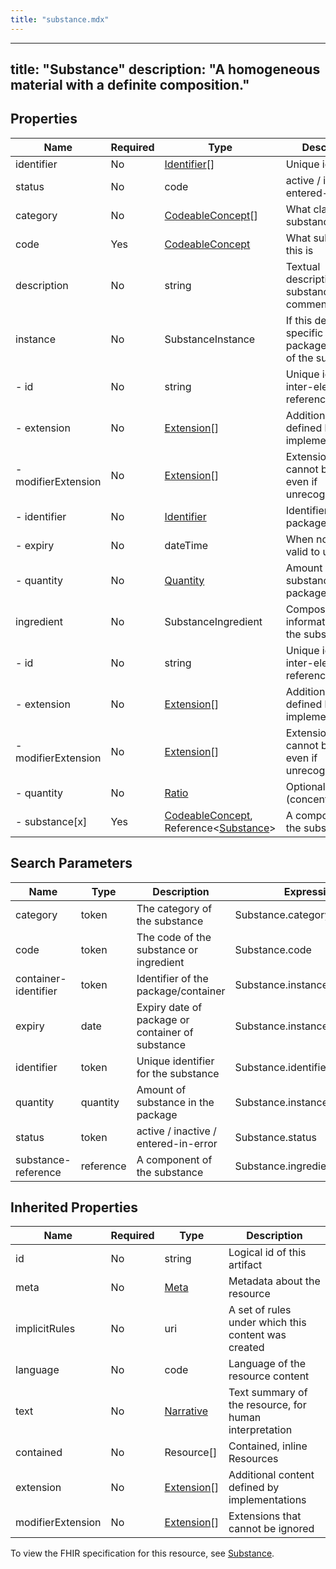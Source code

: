 ```yaml
---
title: "substance.mdx"
---
```


---
title: "Substance"
description: "A homogeneous material with a definite composition."
---

## Properties

| Name                | Required | Type                                                                                                                                 | Description                                                     |
| ------------------- | -------- | ------------------------------------------------------------------------------------------------------------------------------------ | --------------------------------------------------------------- |
| identifier          | No       | [Identifier](/medical-api/fhir/data-types/identifier)[]                                                                              | Unique identifier                                               |
| status              | No       | code                                                                                                                                 | active / inactive / entered-in-error                            |
| category            | No       | [CodeableConcept](/medical-api/fhir/data-types/codeableconcept)[]                                                                    | What class/type of substance this is                            |
| code                | Yes      | [CodeableConcept](/medical-api/fhir/data-types/codeableconcept)                                                                      | What substance this is                                          |
| description         | No       | string                                                                                                                               | Textual description of the substance, comments                  |
| instance            | No       | SubstanceInstance                                                                                                                    | If this describes a specific package/container of the substance |
| - id                | No       | string                                                                                                                               | Unique id for inter-element referencing                         |
| - extension         | No       | [Extension](/medical-api/fhir/data-types/extension)[]                                                                                | Additional content defined by implementations                   |
| - modifierExtension | No       | [Extension](/medical-api/fhir/data-types/extension)[]                                                                                | Extensions that cannot be ignored even if unrecognized          |
| - identifier        | No       | [Identifier](/medical-api/fhir/data-types/identifier)                                                                                | Identifier of the package/container                             |
| - expiry            | No       | dateTime                                                                                                                             | When no longer valid to use                                     |
| - quantity          | No       | [Quantity](/medical-api/fhir/data-types/quantity)                                                                                    | Amount of substance in the package                              |
| ingredient          | No       | SubstanceIngredient                                                                                                                  | Composition information about the substance                     |
| - id                | No       | string                                                                                                                               | Unique id for inter-element referencing                         |
| - extension         | No       | [Extension](/medical-api/fhir/data-types/extension)[]                                                                                | Additional content defined by implementations                   |
| - modifierExtension | No       | [Extension](/medical-api/fhir/data-types/extension)[]                                                                                | Extensions that cannot be ignored even if unrecognized          |
| - quantity          | No       | [Ratio](/medical-api/fhir/data-types/ratio)                                                                                          | Optional amount (concentration)                                 |
| - substance[x]      | Yes      | [CodeableConcept](/medical-api/fhir/data-types/codeableconcept), Reference&lt;[Substance](/medical-api/fhir/resources/substance)&gt; | A component of the substance                                    |

## Search Parameters

| Name                 | Type      | Description                                      | Expression                     |
| -------------------- | --------- | ------------------------------------------------ | ------------------------------ |
| category             | token     | The category of the substance                    | Substance.category             |
| code                 | token     | The code of the substance or ingredient          | Substance.code                 |
| container-identifier | token     | Identifier of the package/container              | Substance.instance.identifier  |
| expiry               | date      | Expiry date of package or container of substance | Substance.instance.expiry      |
| identifier           | token     | Unique identifier for the substance              | Substance.identifier           |
| quantity             | quantity  | Amount of substance in the package               | Substance.instance.quantity    |
| status               | token     | active / inactive / entered-in-error             | Substance.status               |
| substance-reference  | reference | A component of the substance                     | Substance.ingredient.substance |

## Inherited Properties

| Name              | Required | Type                                                  | Description                                            |
| ----------------- | -------- | ----------------------------------------------------- | ------------------------------------------------------ |
| id                | No       | string                                                | Logical id of this artifact                            |
| meta              | No       | [Meta](/medical-api/fhir/data-types/meta)             | Metadata about the resource                            |
| implicitRules     | No       | uri                                                   | A set of rules under which this content was created    |
| language          | No       | code                                                  | Language of the resource content                       |
| text              | No       | [Narrative](/medical-api/fhir/data-types/narrative)   | Text summary of the resource, for human interpretation |
| contained         | No       | Resource[]                                            | Contained, inline Resources                            |
| extension         | No       | [Extension](/medical-api/fhir/data-types/extension)[] | Additional content defined by implementations          |
| modifierExtension | No       | [Extension](/medical-api/fhir/data-types/extension)[] | Extensions that cannot be ignored                      |

To view the FHIR specification for this resource, see [Substance](https://www.hl7.org/fhir/StructureDefinition/Substance).
